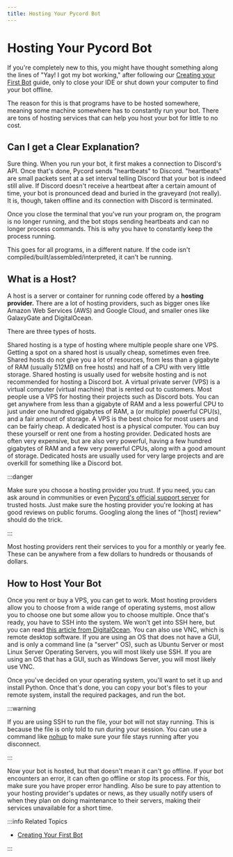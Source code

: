 ```yaml
---
title: Hosting Your Pycord Bot
---
```



# Hosting Your Pycord Bot

If you're completely new to this, you might have thought something along the lines of "Yay! I got my
bot working," after following our [Creating your First Bot](creating-your-first-bot) guide, only
to close your IDE or shut down your computer to find your bot offline.

The reason for this is that programs have to be hosted somewhere, meaning some machine somewhere has
to constantly run your bot. There are tons of hosting services that can help you host your bot for
little to no cost.

## Can I get a Clear Explanation?

Sure thing. When you run your bot, it first makes a connection to Discord's API. Once that's done,
Pycord sends "heartbeats" to Discord. "heartbeats" are small packets sent at a set interval telling
Discord that your bot is indeed still alive. If Discord doesn't receive a heartbeat after a certain
amount of time, your bot is pronounced dead and buried in the graveyard (not really). It is, though,
taken offline and its connection with Discord is terminated. 

Once you close the terminal that you've run your program on, the program is no longer running, and 
the bot stops sending heartbeats and can no longer process commands. This is why you have to constantly
keep the process running.

This goes for all programs, in a different nature. If the code isn't compiled/built/assembled/interpreted, 
it can't be running.

## What is a Host?

A host is a server or container for running code offered by a **hosting provider.** There are a lot
of hosting providers, such as bigger ones like Amazon Web Services (AWS) and Google Cloud, and smaller
ones like GalaxyGate and DigitalOcean.

There are three types of hosts.

<Tabs>
    <TabItem value="hosttype-shared" label="Shared Hosting">
        Shared hosting is a type of hosting where multiple people share one VPS. Getting a spot on
        a shared host is usually cheap, sometimes even free. Shared hosts do not give you a lot of 
        resources, from less than a gigabyte of RAM (usually 512MB on free hosts) and half of a CPU 
        with very little storage. Shared hosting is usually used for website hosting and is not 
        recommended for hosting a Discord bot.
    </TabItem>
    <TabItem value="hosttype-vps" label="VPS" default>
        A virtual private server (VPS) is a virtual computer (virtual machine) that is rented out to
        customers. Most people use a VPS for hosting their projects such as Discord bots. You can get
        anywhere from less than a gigabyte of RAM and a less powerful CPU to just under one hundred
        gigabytes of RAM, a (or multiple) powerful CPU(s), and a fair amount of storage. A VPS is the
        best choice for most users and can be fairly cheap.
    </TabItem>
    <TabItem value="hosttype-dedicated" label="Dedicated">
        A dedicated host is a physical computer. You can buy these yourself or rent one from a hosting
        provider. Dedicated hosts are often very expensive, but are also very powerful, having a
        few hundred gigabytes of RAM and a few very powerful CPUs, along with a good amount of storage.
        Dedicated hosts are usually used for very large projects and are overkill for something like
        a Discord bot.
    </TabItem>
</Tabs>
<br/>

:::danger

Make sure you choose a hosting provider you trust. If you need, you can ask around in communities
or even [Pycord's official support server](https://pycord.dev/discord) for trusted hosts. Just make
sure the hosting provider you're looking at has good reviews on public forums. Googling along the 
lines of "[host] review" should do the trick.

:::

Most hosting providers rent their services to you for a monthly or yearly fee. These can be anywhere
from a few dollars to hundreds or thousands of dollars.

## How to Host Your Bot

Once you rent or buy a VPS, you can get to work. Most hosting providers allow you to choose from a 
wide range of operating systems, most allow you to choose one but some allow you to choose 
multiple. Once that's ready, you have to SSH into the system. We won't get into SSH here, but you can
read [this article from DigitalOcean](https://www.digitalocean.com/community/tutorials/ssh-essentials-working-with-ssh-servers-clients-and-keys).
You can also use VNC, which is remote desktop software. If you are using an OS that does not have a
GUI, and is only a command line (a "server" OS), such as Ubuntu Server or most Linux Server Operating Servers, you will most
likely use SSH. If you are using an OS that has a GUI, such as Windows Server, you will most likely use VNC.

Once you've decided on your operating system, you'll want to set it up and install Python. Once that's
done, you can copy your bot's files to your remote system, install the required packages, and run
the bot. 

:::warning

If you are using SSH to run the file, your bot will not stay running. This is because the file is
only told to run during your session. You can use a command like [nohup](https://en.wikipedia.org/wiki/Nohup)
to make sure your file stays running after you disconnect.

:::

Now your bot is hosted, but that doesn't mean it can't go offline. If your bot encounters an error,
it can often go offline or stop its process. For this, make sure you have proper error handling.
Also be sure to pay attention to your hosting provider's updates or news, as they usually notify
users of when they plan on doing maintenance to their servers, making their services unavailable for
a short time.

:::info Related Topics

-   [Creating Your First Bot](creating-your-first-bot)

:::

